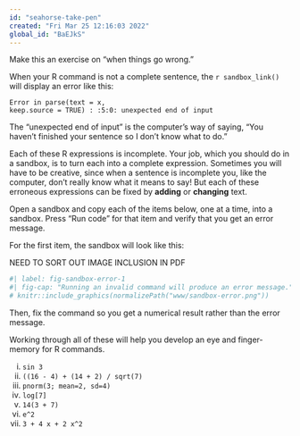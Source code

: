 ```yaml
---
id: "seahorse-take-pen"
created: "Fri Mar 25 12:16:03 2022"
global_id: "BaEJkS"
---
```



::: {.underconstruction}
Make this an exercise on "when things go wrong."
:::

When your R command is not a complete sentence, the `r sandbox_link()` will display an error like this:

<span style="font-color: red;"><code>Error in parse(text = x, keep.source = TRUE) : <text>:5:0: unexpected end of input </code></span>

The "unexpected end of input" is the computer's way of saying, "You haven't finished your sentence so I don't know what to do."

Each of these R expressions is incomplete. Your job, which you should do in a sandbox, is to turn each into a complete expression. Sometimes you will have to be creative, since when a sentence is incomplete you, like the computer, don't really know what it means to say! But each of these erroneous expressions can be fixed by **adding** or **changing** text.

Open a sandbox and copy each of the items below, one at a time, into a sandbox. Press "Run code" for that item and verify that you get an error message. 

For the first item, the sandbox will look like this:

NEED TO SORT OUT IMAGE INCLUSION IN PDF
```r
#| label: fig-sandbox-error-1
#| fig-cap: "Running an invalid command will produce an error message." 
# knitr::include_graphics(normalizePath("www/sandbox-error.png"))
```

Then, fix the command so you get a numerical result rather than the error message.

Working through all of these will help you develop an eye and finger-memory for R commands.

i.  `sin 3`
iv. `((16 - 4) + (14 + 2) / sqrt(7)`
v. `pnorm(3; mean=2, sd=4)`
vi. `log[7]`
vii. `14(3 + 7)`
viii. `e^2`
ix. `3 + 4 x + 2 x^2`
